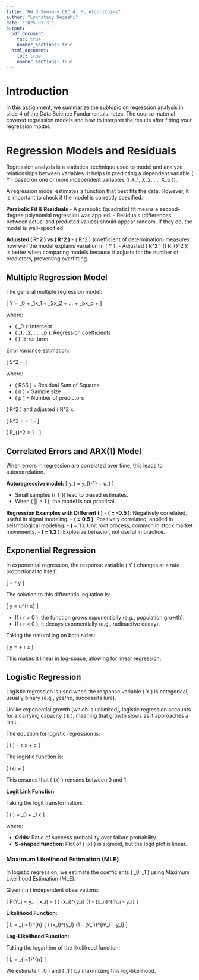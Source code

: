 ```yaml
---
title: "HW 3 Summary LEC 4: ML Algorithims"
author: "Lynnstacy Kegeshi"
date: "2025-01-31"
output:
  pdf_document:
    toc: true
    number_sections: true
  html_document:
    toc: true
    number_sections: true
---
```


# Introduction
In this assignment, we summarize the subtopic on regression analysis in slide 4 of the Data Science Fundamentals notes. The course material covered regression models and how to interpret the results after fitting your regression model.

# Regression Models and Residuals
Regression analysis is a statistical technique used to model and analyze relationships between variables. It helps in predicting a dependent variable \( Y \) based on one or more independent variables (\( X_1, X_2, ..., X_p \)).

A regression model estimates a function that best fits the data. However, it is important to check if the model is correctly specified.

**Parabolic Fit & Residuals**
- A parabolic (quadratic) fit means a second-degree polynomial regression was applied.
- Residuals (differences between actual and predicted values) should appear random. If they do, the model is well-specified.

**Adjusted \( R^2 \) vs \( R^2 \)**
- \( R^2 \) (coefficient of determination) measures how well the model explains variation in \( Y \).
- Adjusted \( R^2 \) (\( R_{\text{adj}}^2 \)) is better when comparing models because it adjusts for the number of predictors, preventing overfitting.

## Multiple Regression Model
The general multiple regression model:

\[
Y = \beta_0 + \beta_1x_1 + \beta_2x_2 + ... + \beta_px_p + \epsilon
\]

where: 

- \( \beta_0 \): Intercept
- \( \beta_1, \beta_2, ..., \beta_p \): Regression coefficients
- \( \epsilon \): Error term

Error variance estimation:

\[
S^2 = \frac{RSS}{n - p - 1}
\]

where:

- \( RSS \) = Residual Sum of Squares
- \( n \) = Sample size
- \( p \) = Number of predictors

\( R^2 \) and adjusted \( R^2 \):

\[
R^2 = \frac{SS_{\text{reg}}}{TSS} = 1 - \frac{RSS}{TSS}
\]

\[
R_{\text{adj}}^2 = 1 - \frac{RSS/(n - p - 1)}{TSS/(n - 1)}
\]

## Correlated Errors and ARX(1) Model
When errors in regression are correlated over time, this leads to autocorrelation.

**Autoregressive model:**
\[
y_t = \alpha y_{t-1} + u_t
\]

- Small samples (\( T \)) lead to biased estimates.
- When \( |\alpha| > 1 \), the model is not practical.

**Regression Examples with Different \( \alpha \)**
- **\( \alpha = -0.5 \)**: Negatively correlated, useful in signal modeling.
- **\( \alpha = 0.5 \)**: Positively correlated, applied in seismological modeling.
- **\( \alpha = 1 \)**: Unit root process, common in stock market movements.
- **\( \alpha = 1.2 \)**: Explosive behavior, not useful in practice.

## Exponential Regression

In exponential regression, the response variable \( Y \) changes at a rate proportional to itself:

\[
\frac{d y}{d x} = r y
\]

The solution to this differential equation is:

\[
y = \alpha e^{r x}
\]

- If \( r > 0 \), the function grows exponentially (e.g., population growth).
- If \( r < 0 \), it decays exponentially (e.g., radioactive decay).

Taking the natural log on both sides:

\[
\log y = \log \alpha + r x
\]

This makes it linear in log-space, allowing for linear regression.

## Logistic Regression

Logistic regression is used when the response variable \( Y \) is categorical, usually binary (e.g., yes/no, success/failure).

Unlike exponential growth (which is unlimited), logistic regression accounts for a carrying capacity \( k \), meaning that growth slows as it approaches a limit.

The equation for logistic regression is:

\[
\log \left( \frac{y}{k - y} \right) = r x + c
\]

The logistic function is:

\[
\theta(x) = \frac{e^{\beta_0 + \beta_1 x}}{1 + e^{\beta_0 + \beta_1 x}}
\]

This ensures that \( \theta(x) \) remains between 0 and 1.

**Logit Link Function**

Taking the logit transformation:

\[ \log \left( \frac{\theta(x)}{1 - \theta(x)} \right) = \beta_0 + \beta_1 x \]

where:

- **Odds**: Ratio of success probability over failure probability.
- **S-shaped function**: Plot of \( \theta(x) \) is sigmoid, but the logit plot is linear.

### Maximum Likelihood Estimation (MLE)

In logistic regression, we estimate the coefficients \( \beta_0, \beta_1 \) using Maximum Likelihood Estimation (MLE).

Given \( n \) independent observations:

\[
P(Y_i = y_i | x_i) = \left( \frac{y_i}{m_i} \right) \theta(x_i)^{y_i} (1 - \theta(x_i))^{m_i - y_i}
\]

**Likelihood Function:**

\[
L = \prod_{i=1}^{n} \left( \frac{y_i}{m_i} \right) \theta(x_i)^{y_i} (1 - \theta(x_i))^{m_i - y_i}
\]

**Log-Likelihood Function:**

Taking the logarithm of the likelihood function:

\[
\log L = \sum_{i=1}^{n} \left[ y_i \log \theta(x_i) + m_i \log (1 - \theta(x_i)) \right]
\]

We estimate \( \beta_0 \) and \( \beta_1 \) by maximizing this log-likelihood.
